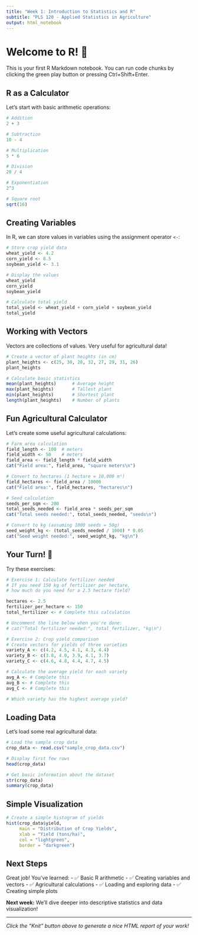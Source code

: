 ```yaml
---
title: "Week 1: Introduction to Statistics and R"
subtitle: "PLS 120 - Applied Statistics in Agriculture"
output: html_notebook
---
```


# Welcome to R! 🌾

This is your first R Markdown notebook. You can run code chunks by clicking the green play button or pressing Ctrl+Shift+Enter.

## R as a Calculator

Let's start with basic arithmetic operations:

```r
# Addition
2 + 3

# Subtraction
10 - 4

# Multiplication
5 * 6

# Division
20 / 4

# Exponentiation
2^3

# Square root
sqrt(16)
```

## Creating Variables

In R, we can store values in variables using the assignment operator `<-`:

```r
# Store crop yield data
wheat_yield <- 4.2
corn_yield <- 8.5
soybean_yield <- 3.1

# Display the values
wheat_yield
corn_yield
soybean_yield

# Calculate total yield
total_yield <- wheat_yield + corn_yield + soybean_yield
total_yield
```

## Working with Vectors

Vectors are collections of values. Very useful for agricultural data!

```r
# Create a vector of plant heights (in cm)
plant_heights <- c(25, 30, 28, 32, 27, 29, 31, 26)
plant_heights

# Calculate basic statistics
mean(plant_heights)      # Average height
max(plant_heights)       # Tallest plant
min(plant_heights)       # Shortest plant
length(plant_heights)    # Number of plants
```

## Fun Agricultural Calculator

Let's create some useful agricultural calculations:

```r
# Farm area calculation
field_length <- 100  # meters
field_width <- 50    # meters
field_area <- field_length * field_width
cat("Field area:", field_area, "square meters\n")

# Convert to hectares (1 hectare = 10,000 m²)
field_hectares <- field_area / 10000
cat("Field area:", field_hectares, "hectares\n")

# Seed calculation
seeds_per_sqm <- 200
total_seeds_needed <- field_area * seeds_per_sqm
cat("Total seeds needed:", total_seeds_needed, "seeds\n")

# Convert to kg (assuming 1000 seeds = 50g)
seed_weight_kg <- (total_seeds_needed / 1000) * 0.05
cat("Seed weight needed:", seed_weight_kg, "kg\n")
```

## Your Turn! 🚜

Try these exercises:

```r
# Exercise 1: Calculate fertilizer needed
# If you need 150 kg of fertilizer per hectare, 
# how much do you need for a 2.5 hectare field?

hectares <- 2.5
fertilizer_per_hectare <- 150
total_fertilizer <- # Complete this calculation

# Uncomment the line below when you're done:
# cat("Total fertilizer needed:", total_fertilizer, "kg\n")
```

```r
# Exercise 2: Crop yield comparison
# Create vectors for yields of three varieties
variety_A <- c(4.2, 4.5, 4.1, 4.3, 4.4)
variety_B <- c(3.8, 4.0, 3.9, 4.1, 3.7)
variety_C <- c(4.6, 4.8, 4.4, 4.7, 4.5)

# Calculate the average yield for each variety
avg_A <- # Complete this
avg_B <- # Complete this  
avg_C <- # Complete this

# Which variety has the highest average yield?
```

## Loading Data

Let's load some real agricultural data:

```r
# Load the sample crop data
crop_data <- read.csv("sample_crop_data.csv")

# Display first few rows
head(crop_data)

# Get basic information about the dataset
str(crop_data)
summary(crop_data)
```

## Simple Visualization

```r
# Create a simple histogram of yields
hist(crop_data$yield, 
     main = "Distribution of Crop Yields",
     xlab = "Yield (tons/ha)",
     col = "lightgreen",
     border = "darkgreen")
```

## Next Steps

Great job! You've learned:
- ✅ Basic R arithmetic
- ✅ Creating variables and vectors
- ✅ Agricultural calculations
- ✅ Loading and exploring data
- ✅ Creating simple plots

**Next week:** We'll dive deeper into descriptive statistics and data visualization!

---

*Click the "Knit" button above to generate a nice HTML report of your work!*